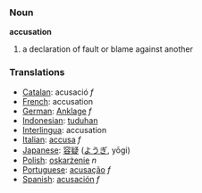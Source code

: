 === Noun ===
'''accusation'''

# a declaration of fault or blame against another

=== Translations ===
*[[Catalan]]: acusació ''f''
*[[French]]: accusation
*[[German]]: [[Anklage]] ''f''
*[[Indonesian]]: [[tuduh]]an
*[[Interlingua]]: accusation
*[[Italian]]: [[accusa]] ''f''
*[[Japanese]]: [[容疑]] ([[ようぎ]], yōgi)
*[[Polish]]: [[oskarżenie]] ''n''
*[[Portuguese]]: [[acusação]] ''f''
*[[Spanish]]: [[acusación]] ''f''